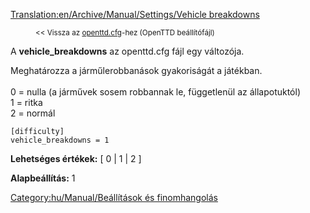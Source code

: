 [[Translation:en/Archive/Manual/Settings/Vehicle breakdowns]]

:<small><< Vissza az [[hu/Archive/Manual/Settings/Openttd.cfg|openttd.cfg]]-hez (OpenTTD beállítófájl)</small>


A '''vehicle_breakdowns''' az openttd.cfg fájl egy változója.

Meghatározza a járműlerobbanások gyakoriságát a játékban.<br><br>
0 = nulla (a járművek sosem robbannak le, függetlenül az állapotuktól)<br>
1 = ritka<br>
2 = normál<br>

<pre>
[difficulty]
vehicle_breakdowns = 1
</pre>

'''Lehetséges értékek:''' [ 0 | 1 | 2 ]

'''Alapbeállítás:''' 1


[[Category:hu/Manual/Beállítások és finomhangolás]]